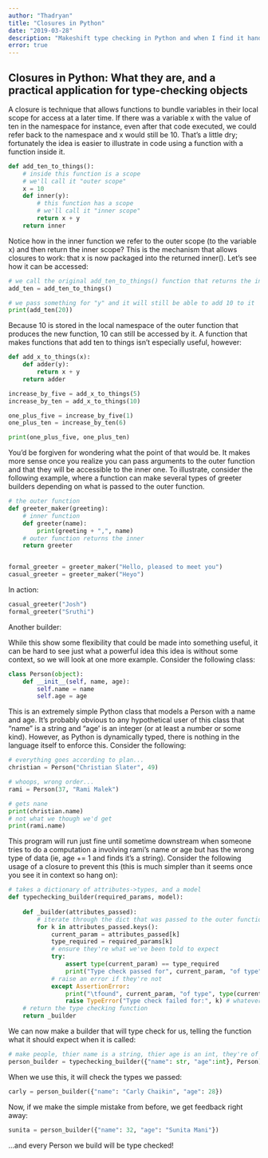 ```yaml
---
author: "Thadryan"
title: "Closures in Python"
date: "2019-03-28"
description: "Makeshift type checking in Python and when I find it handy."
error: true
---
```


## Closures in Python: What they are, and a practical application for type-checking objects

A closure is technique that allows functions to bundle variables in their local scope for access at a later time. If there was a variable x with the value of ten in the namespace for instance, even after that code executed, we could refer back to the namespace and x would still be 10. That's a little dry; fortunately the idea is easier to illustrate in code using a function with a function inside it.

```python
def add_ten_to_things():
    # inside this function is a scope
    # we'll call it "outer scope"
    x = 10
    def inner(y):
        # this function has a scope
        # we'll call it "inner scope"
        return x + y
    return inner
```

Notice how in the inner function we refer to the outer scope (to the variable x) and then return the inner scope? This is the mechanism that allows closures to work: that x is now packaged into the returned inner(). Let's see how it can be accessed:

```python
# we call the original add_ten_to_things() function that returns the inner function/namespace
add_ten = add_ten_to_things()

# we pass something for "y" and it will still be able to add 10 to it
print(add_ten(20))
```

Because 10 is stored in the local namespace of the outer function that produces the new function, 10 can still be accessed by it. A function that makes functions that add ten to things isn't especially useful, however:

```python
def add_x_to_things(x):
    def adder(y):
        return x + y
    return adder

increase_by_five = add_x_to_things(5)
increase_by_ten = add_x_to_things(10)

one_plus_five = increase_by_five(1)
one_plus_ten = increase_by_ten(6)

print(one_plus_five, one_plus_ten)
```

You'd be forgiven for wondering what the point of that would be. It makes more sense once you realize you can pass arguments to the outer function and that they will be accessible to the inner one. To illustrate, consider the following example, where a function can make several types of greeter builders depending on what is passed to the outer function.

```python
# the outer function
def greeter_maker(greeting):
    # inner function
    def greeter(name):
        print(greeting + ",", name)
    # outer function returns the inner 
    return greeter


formal_greeter = greeter_maker("Hello, pleased to meet you")
casual_greeter = greeter_maker("Heyo")
```

In action:

```python
casual_greeter("Josh")
formal_greeter("Sruthi")
```

Another builder:

While this show some flexibility that could be made into something useful, it can be hard to see just what a powerful idea this idea is without some context, so we will look at one more example. Consider the following class:

```python
class Person(object):
    def __init__(self, name, age):
        self.name = name
        self.age = age
```

This is an extremely simple Python class that models a Person with a name and age. It's probably obvious to any hypothetical user of this class that "name" is a string and "age' is an integer (or at least a number or some kind). However, as Python is dynamically typed, there is nothing in the language itself to enforce this. Consider the following:


```python
# everything goes according to plan...
christian = Person("Christian Slater", 49)

# whoops, wrong order...
rami = Person(37, "Rami Malek")

# gets nane 
print(christian.name)
# not what we though we'd get
print(rami.name)
```

This program will run just fine until sometime downstream when someone tries to do a computation a involving rami's name or age but has the wrong type of data (ie, age += 1 and finds it's a string). Consider the following usage of a closure to prevent this (this is much simpler than it seems once you see it in context so hang on):

```python
# takes a dictionary of attributes->types, and a model
def typechecking_builder(required_params, model):
    
    def _builder(attributes_passed):
        # iterate through the dict that was passed to the outer function
        for k in attributes_passed.keys():
            current_param = attributes_passed[k]
            type_required = required_params[k]
            # ensure they're what we've been told to expect
            try:
                assert type(current_param) == type_required
                print("Type check passed for", current_param, "of type", type_required)
            # raise an error if they're not
            except AssertionError:
                print("\tfound", current_param, "of type", type(current_param), "Required:", type_required)
                raise TypeError("Type check failed for:", k) # whatever you want to do for exception handling
    # return the type checking function
    return _builder
```

We can now make a builder that will type check for us, telling the function what it should expect when it is called:

```python
# make people, thier name is a string, thier age is an int, they're of type Person
person_builder = typechecking_builder({"name": str, "age":int}, Person)
```

When we use this, it will check the types we passed:

```python
carly = person_builder({"name": "Carly Chaikin", "age": 28})
```

Now, if we make the simple mistake from before, we get feedback right away:

```python
sunita = person_builder({"name": 32, "age": "Sunita Mani"})
```

...and every Person we build will be type checked!